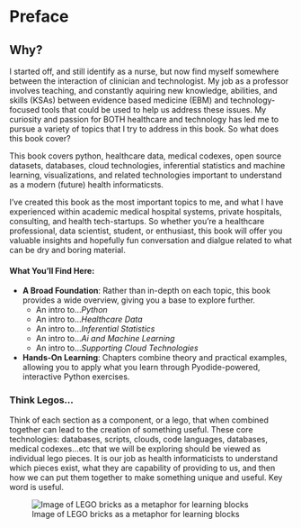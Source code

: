 # Preface {.unnumbered}

## Why?

I started off, and still identify as a nurse, but now find myself somewhere between the  interaction of clinician and technologist. My job as a professor involves teaching, and constantly aquiring new knowledge, abilities, and skills (KSAs) between evidence based medicine (EBM) and technology-focused tools that could be used to help us address these issues. My curiosity and passion for BOTH healthcare and technology has led me to pursue a variety of topics that I try to address in this book. So what does this book cover? 

This book covers python, healthcare data, medical codexes, open source datasets, databases, cloud technologies, inferential statistics and machine learning, visualizations, and related technologies  important to understand as a modern (future) health informaticsts. 

I've created this book as the most important topics to me, and what I have experienced within academic medical hospital systems, private hospitals, consulting, and health tech-startups. So whether you’re a healthcare professional, data scientist, student, or enthusiast, this book will offer you valuable insights and hopefully fun conversation and dialgue related to what can be dry and boring material.

#### What You’ll Find Here:

- **A Broad Foundation**: Rather than in-depth on each topic, this book provides a wide overview, giving you a base to explore further.
    - An intro to...*Python*
    - An intro to...*Healthcare Data*
    - An intro to...*Inferential Statistics*
    - An intro to...*Ai and Machine Learning*
    - An intro to...*Supporting Cloud Technologies*

- **Hands-On Learning**: Chapters combine theory and practical examples, allowing you to apply what you learn through Pyodide-powered, interactive Python exercises.

### Think Legos...

Think of each section as a component, or a lego, that when combined together can lead to the creation of something useful. These core technologies: databases, scripts, clouds, code languages, databases, medical codexes...etc that we will be exploring should be viewed as individual lego pieces. It is our job as health informaticists to understand which pieces exist, what they are capability of providing to us, and then how we can put them together to make something unique and useful. Key word  is useful.

![Image of LEGO bricks as a metaphor for learning blocks](lego.png)


